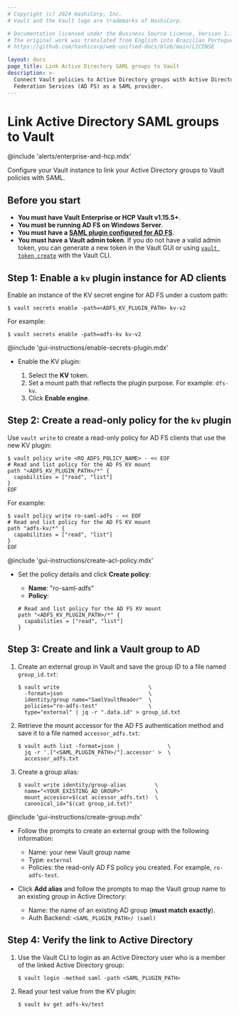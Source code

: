 ```yaml
---
# Copyright (c) 2024 HashiCorp, Inc.
# Vault and the Vault logo are trademarks of HashiCorp.

# Documentation licensed under the Business Source License, Version 1.1.
# The original work was translated from English into Brazilian Portuguese.
# https://github.com/hashicorp/web-unified-docs/blob/main/LICENSE

layout: docs
page_title: Link Active Directory SAML groups to Vault
description: >-
  Connect Vault policies to Active Directory groups with Active Directory
  Federation Services (AD FS) as a SAML provider.
---
```


# Link Active Directory SAML groups to Vault

@include 'alerts/enterprise-and-hcp.mdx'

Configure your Vault instance to link your Active Directory groups to Vault
policies with SAML.



## Before you start

- **You must have Vault Enterprise or HCP Vault v1.15.5+**.
- **You must be running AD FS on Windows Server**.
- **You must have a [SAML plugin configured for AD FS](/vault/docs/auth/saml/adfs)**.
- **You must have a Vault admin token**. If you do not have a valid admin
   token, you can generate a new token in the Vault GUI or using
   [`vault token create`](/vault/docs/commands/token/create) with the Vault CLI.



## Step 1: Enable a `kv` plugin instance for AD clients

<Tabs>

<Tab heading="Vault CLI" group="cli">

Enable an instance of the KV secret engine for AD FS under a custom path:

```shell-session
$ vault secrets enable -path=<ADFS_KV_PLUGIN_PATH> kv-v2
```

For example:

<CodeBlockConfig hideClipboard>

```shell-session
$ vault secrets enable -path=adfs-kv kv-v2
```

</CodeBlockConfig>

</Tab>

<Tab heading="Vault GUI" group="gui">

@include 'gui-instructions/enable-secrets-plugin.mdx'

- Enable the KV plugin:

    1. Select the **KV** token.
    1. Set a mount path that reflects the plugin purpose. For example: `dfs-kv`.
    1. Click **Enable engine**.

</Tab>

</Tabs>


## Step 2: Create a read-only policy for the `kv` plugin

<Tabs>

<Tab heading="Vault CLI" group="cli">

Use `vault write` to create a read-only policy for AD FS clients that use the
new KV plugin:

```shell-session
$ vault policy write <RO_ADFS_POLICY_NAME> - << EOF
# Read and list policy for the AD FS KV mount
path "<ADFS_KV_PLUGIN_PATH>/*" {
  capabilities = ["read", "list"]
}
EOF
```

For example:

<CodeBlockConfig hideClipboard>

```shell-session
$ vault policy write ro-saml-adfs - << EOF
# Read and list policy for the AD FS KV mount
path "adfs-kv/*" {
  capabilities = ["read", "list"]
}
EOF
```

</CodeBlockConfig>

</Tab>

<Tab heading="Vault GUI" group="gui">

@include 'gui-instructions/create-acl-policy.mdx'

- Set the policy details and click **Create policy**:

    - **Name**: "ro-saml-adfs"
    - **Policy**:
    ```hcl
    # Read and list policy for the AD FS KV mount
    path "<ADFS_KV_PLUGIN_PATH>/*" {
      capabilities = ["read", "list"]
    }
    ```

</Tab>

</Tabs>



## Step 3: Create and link a Vault group to AD

<Tabs>

<Tab heading="Vault CLI" group="cli">

1. Create an external group in Vault and save the group ID to a file named
   `group_id.txt`:

   ```shell-session
   $ vault write                            \
     -format=json                           \
     identity/group name="SamlVaultReader"  \
     policies="ro-adfs-test"                \
     type="external" | jq -r ".data.id" > group_id.txt
   ```

1. Retrieve the mount accessor for the AD FS authentication method and save it
   to a file named `accessor_adfs.txt`:

   ```shell-session
   $ vault auth list -format=json |               \
     jq -r '.["<SAML_PLUGIN_PATH>/"].accessor' >  \
     accessor_adfs.txt
   ```

1. Create a group alias:

   ```shell-session
   $ vault write identity/group-alias         \
     name="<YOUR_EXISTING_AD_GROUP>"          \
     mount_accessor=$(cat accessor_adfs.txt)  \
     canonical_id="$(cat group_id.txt)"
   ```


</Tab>

<Tab heading="Vault GUI" group="gui">

@include 'gui-instructions/create-group.mdx'

- Follow the prompts to create an external group with the following
  information:
     - Name: your new Vault group name
     - Type: `external`
     - Policies: the read-only AD FS policy you created. For example,
       `ro-adfs-test`.

- Click **Add alias** and follow the prompts to map the Vault group name to an
  existing group in Active Directory:
   - Name: the name of an existing AD group (**must match exactly**).
   - Auth Backend: `<SAML_PLUGIN_PATH>/ (saml)`

</Tab>

</Tabs>


## Step 4: Verify the link to Active Directory

1. Use the Vault CLI to login as an Active Directory user who is a member of
   the linked Active Directory group:

   ```shell-session
   $ vault login -method saml -path <SAML_PLUGIN_PATH>
   ```

1. Read your test value from the KV plugin:

   ```shell-session
   $ vault kv get adfs-kv/test
   ```

